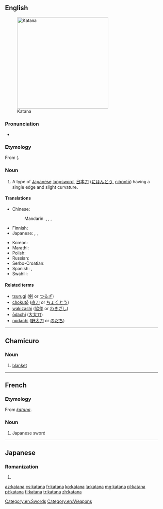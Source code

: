 ==English==
{{wikipedia}}
[[File:Antique Japanese katana.JPG|300px|thumb|Katana]]

===Pronunciation===
* {{a|US}} {{IPA|/kəˈtɑnə/|[kɪ̈ˈtʰɑnə]}}

===Etymology===
From {{etyl|ja|en}} {{term|刀|sc=Jpan|lang=ja}} ({{term|かたな|sc=Jpan|tr=katana|lit=[[sword]]|lang=ja}}.

===Noun===
{{en-noun|katana|katanas}}

# A type of [[Japanese]] [[longsword]],  [[日本刀]] ([[にほんとう]], [[nihontō]]) having a single edge and slight curvature.

====Translations====
{{trans-top|a type of Japanese longsword}}
* Chinese:
*: Mandarin: {{t-|cmn|日本刀|tr=Rìběndāo|sc=Hani}}, {{t|cmn|武士刀|tr=wǔshìdāo|sc=Hani}}, {{t|cmn|卡塔納|sc=Hani}}, {{t|cmn|卡塔纳|tr=kǎtǎnà|sc=Hani}}
* Finnish: {{t+|fi|katana}}
* Japanese: {{t-|ja|かたな|tr=katana}}, {{t+|ja|刀|tr=かたな, katana}}, {{t-|ja|日本刀|tr=にほんとう, nihontō}}
{{trans-mid}}
* Korean: {{t-|ko|가타나|tr=gatana|sc=Hang}}
* Marathi: {{t-|mr|काताना|f|tr=kātānā|sc=Deva}}
* Polish: {{t+|pl|katana|f}}
* Russian: {{t+|ru|катана|f|tr=katána}}
* Serbo-Croatian: {{t-|sh|katana|f}}
* Spanish: {{t+|es|catana|f}}, {{t-|es|catán|m}}
* Swahili: {{t-|sw|katana}}
{{trans-bottom}}

====Related terms====

* [[tsurugi]] ([[剣]] or [[つるぎ]])
* [[chokutō]] ([[直刀]] or [[ちょくとう]])
* [[wakizashi]] ([[脇差]] or [[わきざし]])
* [[ōdachi]] ([[大太刀]])
* [[nodachi]] ([[野太刀]] or [[のだち]])

[[Category:en:Swords]]
[[Category:en:Weapons]]

----

==Chamicuro==

===Noun===
{{head|ccc|noun}}

# [[blanket]]

----

==French==
{{wikipedia|lang=fr}}

===Etymology===
From {{etyl|ja|fr}} ''[[#Japanese|katana]]''.

===Noun===
{{fr-noun|m}}

# Japanese sword

----

==Japanese==

===Romanization===
{{ja-romaji}}

# {{ja-romanization of|かたな}}

[[az:katana]]
[[cs:katana]]
[[fr:katana]]
[[ko:katana]]
[[la:katana]]
[[mg:katana]]
[[pl:katana]]
[[pt:katana]]
[[fi:katana]]
[[tr:katana]]
[[zh:katana]]